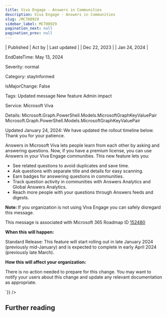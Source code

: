 ```yaml
---
title: Viva Engage - Answers in Communities
description: Viva Engage - Answers in Communities
slug: /MC700929
sidebar_label: MC700929
pagination_next: null
pagination_prev: null
---
```



| Published | Act by | Last updated |
| Dec 22, 2023 |  | Jan 24, 2024 |

EndDateTime: May 13, 2024

Severity: normal

Category: stayInformed

IsMajorChange: False

Tags: Updated message New feature Admin impact

Service: Microsoft Viva

Details: Microsoft.Graph.PowerShell.Models.MicrosoftGraphKeyValuePair Microsoft.Graph.PowerShell.Models.MicrosoftGraphKeyValuePair

<div dangerouslySetInnerHTML={{__html:`
<p style="">Updated January 24, 2024: We have updated the rollout timeline below. Thank you for your patience.</p><p style="">Answers in Microsoft Viva lets people learn from each other by asking and answering questions. Now, if you have a premium license, you can use Answers in your Viva Engage communities. This new feature lets you:<br></p><ul><li>See related questions to avoid duplicates and save time.</li><li>Ask questions with separate title and details for easy scanning.</li><li>Earn badges for answering questions in communities.</li><li>Track question activity in communities with Answers Analytics and Global Answers Analytics.</li><li>Reach more people with your questions through Answers feeds and digests.</li></ul><p><b>Note: </b>If you organization is not using Viva Engage you can safely disregard this message.</p>
<p>This message is associated with Microsoft 365 Roadmap ID <a href="https://www.microsoft.com/microsoft-365/roadmap?filters=&amp;searchterms=152480" target="_blank">152480</a></p>
<p><b>When this will happen:</b></p>

<p>Standard Release: This feature will start rolling out in late January 2024 (previously mid-January) and is expected to complete in early April 2024 (previously late March).</p>

<p><b>How this will affect your organization:</b></p><p>There is no action needed to prepare for this change. You may want to notify your users about this change and update any relevant documentation as appropriate.</p>
`}} />

## Further reading

